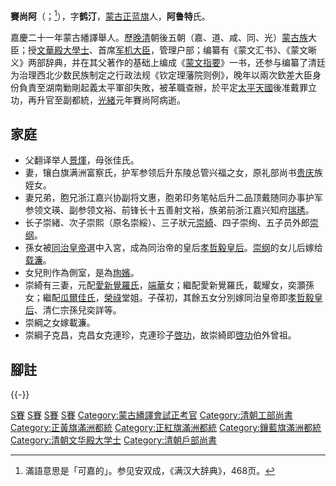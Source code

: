 '''賽尚阿'''（{{lang-mnc|ᠠᡳᡧᠠᠩᡤᠠ|v=Saišangga|a=Saixangga}}；<ref>滿語意思是「可嘉的」。参见安双成，《满汉大辞典》，468页。</ref>{{bd|1794年|?|1875年|catIdx=S}}），字'''鹤汀'''，[[蒙古正蓝旗|蒙古正蓝旗]]人，'''阿鲁特'''氏。

嘉慶二十一年蒙古繙譯舉人。歷[[晚清|晚清]]朝後五朝（嘉、道、咸、同、光）[[蒙古族|蒙古族]]大臣；授[[文華殿|文華殿]][[大學士|大學士]]、首席[[军机大臣|军机大臣]]，管理户部；编纂有《蒙文汇书》、《蒙文晰义》两部辞典，并在其父著作的基础上编成《[[蒙文指要|蒙文指要]]》一书，还参与编纂了清廷为治理西北少数民族制定之行政法规《钦定理藩院则例》，晚年以兩次欽差大臣身份負責至湖南勦剛起義太平軍卻失敗，被革職查辦，於平定[[太平天國|太平天國]]後准戴罪立功，再升官至副都統，[[光緒|光緒]]元年賽尚阿病逝。

==家庭==
* 父翻译举人[[景煇|景煇]]，母张佳氏。
* 妻，镶白旗满洲富察氏，护军参领后升东陵总管兴福之女，原礼部尚书[[貴慶|贵庆]]族姪女。
*妻兄弟，胞兄浙江嘉兴协副将文惠，胞弟印务笔帖后升二品顶戴随同办事护军参领文瑛、副参领文裕、前锋长十五善射文裕，族弟前浙江嘉兴知府[[瑞琇|瑞琇]]。
* 长子崇緒、次子崇熙（原名崇綏）、三子狀元[[崇綺|崇綺]]、四子崇绚、五子员外郎[[崇纲|崇纲]]。
* 孫女被[[同治皇帝|同治皇帝]]選中入宮，成為同治帝的皇后[[孝哲毅皇后|孝哲毅皇后]]。[[崇纲|崇纲]]的女儿后嫁给[[载濂|载濂]]。
* 女兒則作為側室，是為[[莊和皇貴妃|珣嬪]]。
* 崇綺有三妻，元配[[愛新覺羅氏|愛新覺羅氏]]，[[端華|端華]]女；繼配愛新覺羅氏，載耀女，奕灝孫女；繼配[[瓜爾佳氏|瓜爾佳氏]]，[[榮祿|榮祿]]堂姐。子葆初，其餘五女分別嫁同治皇帝即[[孝哲毅皇后|孝哲毅皇后]]、清仁宗孫兒奕詳等。
* 崇綱之女嫁載濂。
* 崇綱子克昌，克昌女克連珍，克連珍子[[啓功|啓功]]，故崇綺即[[啓功|啓功]]伯外曾祖。

==腳註==
{{reflist}}
{{-}}
{{start box}}
{{s-off}}
{{succession box|[[武忠額|武忠額]]|[[宗室恩桂|恩桂]]|[[理藩院尚书列表|清朝理藩院滿尚書]]|<small>道光十八年八月己丑 - 道光二十一年五月己卯</small><br /><small>1838年10月8日 - 1841年7月14日</small>}}
{{succession box|[[宗室敬徵|宗室敬徵]]|[[裕誠|裕誠]]|[[清朝工部尚書列表|清朝工部滿尚書]]|<small>道光二十一年五月己卯 - 道光二十五年二月癸丑</small><br /><small>1841年7月14日 - 1845年3月29日</small>}}
{{succession box|[[宗室敬徵|宗室敬徵]]|[[裕誠|裕誠]]|[[清朝户部尚书列表|清朝戶部滿尚書]]|<small>道光二十五年二月癸丑 - 咸豐元年正月戊子</small><br /><small>1845年3月29日 - 1851年2月1日</small>}}
{{end box}}

{{清朝領班軍機大臣}}


[[Category:清朝軍事人物|S賽]]
[[Category:正藍旗蒙古人|S賽]]
[[Category:军机大臣|S賽]]
[[Category:阿鲁特氏|S賽]]
[[Category:蒙古繙譯會試正考官|Category:蒙古繙譯會試正考官]]
[[Category:清朝工部尚書|Category:清朝工部尚書]]
[[Category:正黃旗滿洲都統|Category:正黃旗滿洲都統]]
[[Category:正紅旗滿洲都統|Category:正紅旗滿洲都統]]
[[Category:鑲藍旗滿洲都統|Category:鑲藍旗滿洲都統]]
[[Category:清朝文华殿大学士|Category:清朝文华殿大学士]]
[[Category:清朝戶部尚書|Category:清朝戶部尚書]]